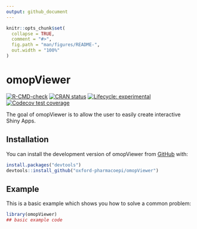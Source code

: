 ```yaml
---
output: github_document
---
```


<!-- README.md is generated from README.Rmd. Please edit that file -->

```r
knitr::opts_chunk$set(
  collapse = TRUE,
  comment = "#>",
  fig.path = "man/figures/README-",
  out.width = "100%"
)
```

# omopViewer

<!-- badges: start -->
[![R-CMD-check](https://github.com/oxford-pharmacoepi/omopViewer/actions/workflows/R-CMD-check.yaml/badge.svg)](https://github.com/oxford-pharmacoepi/omopViewer/actions/workflows/R-CMD-check.yaml)
[![CRAN status](https://www.r-pkg.org/badges/version/omopViewer)](https://CRAN.R-project.org/package=omopViewer)
[![Lifecycle: experimental](https://img.shields.io/badge/lifecycle-experimental-orange.svg)](https://lifecycle.r-lib.org/articles/stages.html#experimental)
[![Codecov test coverage](https://codecov.io/gh/oxford-pharmacoepi/omopViewer/branch/main/graph/badge.svg)](https://app.codecov.io/gh/oxford-pharmacoepi/omopViewer?branch=main)
<!-- badges: end -->

The goal of omopViewer is to allow the user to easily create interactive Shiny Apps.

## Installation

You can install the development version of omopViewer from [GitHub](https://github.com/) with:

``` r
install.packages("devtools")
devtools::install_github("oxford-pharmacoepi/omopViewer")
```

## Example

This is a basic example which shows you how to solve a common problem:

```r
library(omopViewer)
## basic example code
```
